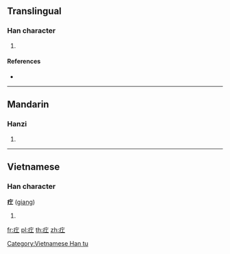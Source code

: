 {{character info/new}}
==Translingual==

===Han character===
{{Han char|rn=104|rad=疒|as=03|sn=8|four=00111|canj=KM,XKM|ids=⿸疒工}}

# {{defn|Han|sort=疒03}}

====References====
* {{Han ref|kx=0769.100|dkj=22029|hdz=42660.050|uh=7598|ud=30104|bh=CD74|bd=52596}}

----

==Mandarin==

===Hanzi===
{{cmn-hanzi|pin=[[gāng]], [[gōng]] ([[gong1]])|wg=kung<sup>1</sup>}}

# {{defn|lang=cmn|sort=疒03}}

----

==Vietnamese==

===Han character===
'''疘''' ([[giang]])

# {{defn|lang=vi}}

[[Category:Vietnamese Han tu]]

[[fr:疘]]
[[pl:疘]]
[[th:疘]]
[[zh:疘]]